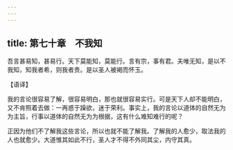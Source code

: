 ```yaml
---
---
---
```

title: 第七十章　不我知
---




吾言甚易知，甚易行。天下莫能知，莫能行。言有宗，事有君。夫唯无知，是以不我知，知我者希，则我者贵。是以圣人被褐而怀玉。

【语译】

我的言论很容易了解，很容易明白，那也就很容易实行。可是天下人却不能明白，又不肯照着去做：一再惑于躁欲，迷于荣利。事实上，我的言论以道体的自然无为为主旨，行事以道体的自然无为为根据，这有什么难知难行的呢？

正因为他们不了解我这些言论，所以也就不能了解我。了解我的人愈少，取法我的人也就愈少。大道惟其如此不行，圣人才不得不外同其尘，内守其真。